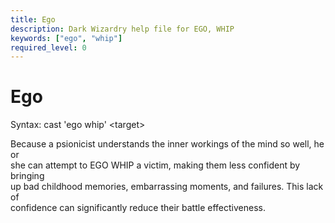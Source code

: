 ```yaml
---
title: Ego
description: Dark Wizardry help file for EGO, WHIP
keywords: ["ego", "whip"]
required_level: 0
---
```


# Ego

Syntax: cast 'ego whip' \<target\>  

Because a psionicist understands the inner workings of the mind so well, he or  
she can attempt to EGO WHIP a victim, making them less confident by bringing  
up bad childhood memories, embarrassing moments, and failures.  This lack of  
confidence can significantly reduce their battle effectiveness.